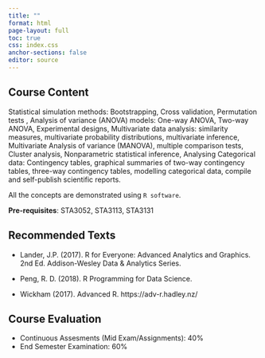 ```yaml
---
title: ""
format: html
page-layout: full
toc: true
css: index.css
anchor-sections: false
editor: source
---
```


## Course Content

Statistical simulation methods: Bootstrapping, Cross validation, Permutation tests , Analysis of variance (ANOVA) models: One-way ANOVA, Two-way ANOVA, Experimental designs, Multivariate data analysis: similarity measures, multivariate probability distributions, multivariate inference, Multivariate Analysis of variance (MANOVA), multiple comparison tests, Cluster analysis, Nonparametric statistical inference, 
Analysing Categorical data: Contingency tables, graphical summaries of two-way contingency tables, three-way 
contingency tables, modelling categorical data, compile and self-publish scientific reports.


All the concepts are demonstrated using `R software`.

**Pre-requisites**: STA3052, STA3113, STA3131

## Recommended Texts

-   Lander, J.P. (2017). R for Everyone: Advanced Analytics and Graphics. 2nd Ed. Addison-Wesley Data & Analytics Series.

-   Peng, R. D. (2018). R Programming for Data Science.

-   Wickham (2017). Advanced R. https://adv-r.hadley.nz/


## Course Evaluation

-   Continuous Assesments (Mid Exam/Assignments): 40%
-   End Semester Examination: 60%
